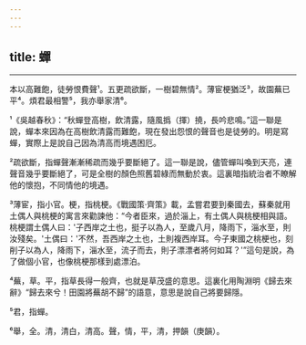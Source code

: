 ```yaml
---
---
---
```

title: 蟬
---





--------------------

本以高難飽，徒勞恨費聲¹。五更疏欲斷，一樹碧無情²。薄宦梗猶泛³，故園蕪已平⁴。煩君最相警⁵，我亦舉家清⁶。

¹《吳越春秋》：“秋蟬登高樹，飲清露，隨風撝（揮）撓，長吟悲鳴。”這一聯是說，蟬本來因為在高樹飲清露而難飽，現在發出怨恨的聲音也是徒勞的。明是寫蟬，實際上是說自己因為清高而境遇困厄。

²疏欲斷，指蟬聲漸漸稀疏而幾乎要斷絕了。這一聯是說，儘管蟬叫喚到天亮，連聲音幾乎要斷絕了，可是全樹的顏色照舊碧綠而無動於衷。這裏暗指統治者不瞭解他的懷抱，不同情他的境遇。

³薄宦，指小官。梗，指桃梗。《戰國策·齊策》載，孟嘗君要到秦國去，蘇秦就用土偶人與桃梗的寓言來勸諫他：“今者臣來，過於淄上，有土偶人與桃梗相與語。桃梗謂土偶人曰：'子西岸之土也，挺子以為人，至歲八月，降雨下，淄水至，則汝殘矣。'土偶曰：'不然，吾西岸之土也，土則複西岸耳。今子東國之桃梗也，刻削子以為人，降雨下，淄水至，流子而去，則子漂漂者將何如耳？'”這句是說，為了做個小官，也像桃梗那樣到處漂泊。

⁴蕪，草。平，指草長得一般齊，也就是草茂盛的意思。這裏化用陶淵明《歸去來辭》“歸去來兮！田園將蕪胡不歸”的語意，意思是說自己將要歸隱。

⁵君，指蟬。

⁶舉，全。清，清白，清高。聲，情，平，清，押韻（庚韻）。